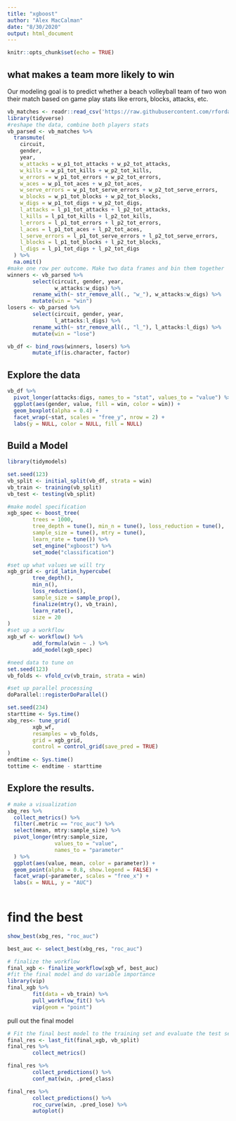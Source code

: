 ```yaml
---
title: "xgboost"
author: "Alex MacCalman"
date: "8/30/2020"
output: html_document
---
```


```r
knitr::opts_chunk$set(echo = TRUE)
```
## what makes a team more likely to win
Our modeling goal is to predict whether a beach volleyball team of two won their match based on game play stats like errors, blocks, attacks, etc.  
```r
vb_matches <- readr::read_csv('https://raw.githubusercontent.com/rfordatascience/tidytuesday/master/data/2020/2020-05-19/vb_matches.csv', guess_max = 76000)
library(tidyverse)
#reshape the data, combine both players stats
vb_parsed <- vb_matches %>%
  transmute(
    circuit,
    gender,
    year,
    w_attacks = w_p1_tot_attacks + w_p2_tot_attacks,
    w_kills = w_p1_tot_kills + w_p2_tot_kills,
    w_errors = w_p1_tot_errors + w_p2_tot_errors,
    w_aces = w_p1_tot_aces + w_p2_tot_aces,
    w_serve_errors = w_p1_tot_serve_errors + w_p2_tot_serve_errors,
    w_blocks = w_p1_tot_blocks + w_p2_tot_blocks,
    w_digs = w_p1_tot_digs + w_p2_tot_digs,
    l_attacks = l_p1_tot_attacks + l_p2_tot_attacks,
    l_kills = l_p1_tot_kills + l_p2_tot_kills,
    l_errors = l_p1_tot_errors + l_p2_tot_errors,
    l_aces = l_p1_tot_aces + l_p2_tot_aces,
    l_serve_errors = l_p1_tot_serve_errors + l_p2_tot_serve_errors,
    l_blocks = l_p1_tot_blocks + l_p2_tot_blocks,
    l_digs = l_p1_tot_digs + l_p2_tot_digs
  ) %>%
  na.omit()
#make one row per outcome. Make two data frames and bin them together
winners <- vb_parsed %>% 
        select(circuit, gender, year,
               w_attacks:w_digs) %>% 
        rename_with(~ str_remove_all(., "w_"), w_attacks:w_digs) %>% 
        mutate(win = "win")
losers <- vb_parsed %>% 
        select(circuit, gender, year,
               l_attacks:l_digs) %>% 
        rename_with(~ str_remove_all(., "l_"), l_attacks:l_digs) %>% 
        mutate(win = "lose")

vb_df <- bind_rows(winners, losers) %>% 
        mutate_if(is.character, factor)
```
## Explore the data  
```r
vb_df %>%
  pivot_longer(attacks:digs, names_to = "stat", values_to = "value") %>%
  ggplot(aes(gender, value, fill = win, color = win)) +
  geom_boxplot(alpha = 0.4) +
  facet_wrap(~stat, scales = "free_y", nrow = 2) +
  labs(y = NULL, color = NULL, fill = NULL)
```
## Build a Model
```r
library(tidymodels)

set.seed(123)
vb_split <- initial_split(vb_df, strata = win)
vb_train <- training(vb_split)
vb_test <- testing(vb_split)

#make model specification
xgb_spec <- boost_tree(
        trees = 1000,
        tree_depth = tune(), min_n = tune(), loss_reduction = tune(),
        sample_size = tune(), mtry = tune(),
        learn_rate = tune()) %>% 
        set_engine("xgboost") %>% 
        set_mode("classification")

#set up what values we will try
xgb_grid <- grid_latin_hypercube(
        tree_depth(),
        min_n(),
        loss_reduction(),
        sample_size = sample_prop(), 
        finalize(mtry(), vb_train),
        learn_rate(),
        size = 20
)
#set up a workflow
xgb_wf <- workflow() %>% 
        add_formula(win ~ .) %>% 
        add_model(xgb_spec)

#need data to tune on
set.seed(123)
vb_folds <- vfold_cv(vb_train, strata = win)

#set up parallel processing
doParallel::registerDoParallel()

set.seed(234)
starttime <- Sys.time()
xbg_res<- tune_grid(
        xgb_wf,
        resamples = vb_folds,
        grid = xgb_grid,
        control = control_grid(save_pred = TRUE)
)
endtime <- Sys.time()
tottime <- endtime - starttime
```
## Explore the results.  
```r
# make a visualization
xbg_res %>%
  collect_metrics() %>%
  filter(.metric == "roc_auc") %>%
  select(mean, mtry:sample_size) %>%
  pivot_longer(mtry:sample_size,
               values_to = "value",
               names_to = "parameter"
  ) %>%
  ggplot(aes(value, mean, color = parameter)) +
  geom_point(alpha = 0.8, show.legend = FALSE) +
  facet_wrap(~parameter, scales = "free_x") +
  labs(x = NULL, y = "AUC")
    
```
# find the best
```r
show_best(xbg_res, "roc_auc")

best_auc <- select_best(xbg_res, "roc_auc")

# finalize the workflow
final_xgb <- finalize_workflow(xgb_wf, best_auc)
#fit the final model and do variable importance
library(vip)
final_xgb %>% 
        fit(data = vb_train) %>% 
        pull_workflow_fit() %>% 
        vip(geom = "point")
```
pull out the final model
```r
# Fit the final best model to the training set and evaluate the test set
final_res <- last_fit(final_xgb, vb_split)
final_res %>% 
        collect_metrics()

final_res %>% 
        collect_predictions() %>% 
        conf_mat(win, .pred_class)

final_res %>% 
        collect_predictions() %>% 
        roc_curve(win, .pred_lose) %>% 
        autoplot()


```


